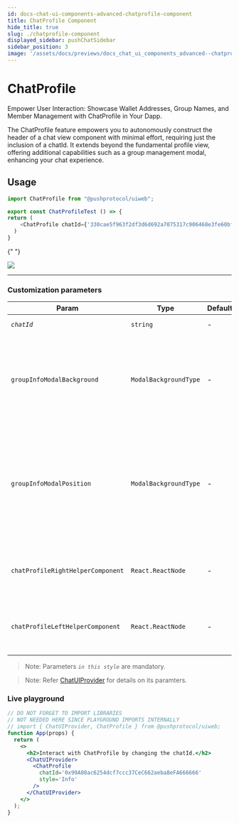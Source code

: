 ```yaml
---
id: docs-chat-ui-components-advanced-chatprofile-component
title: ChatProfile Component
hide_title: true
slug: ./chatprofile-component
displayed_sidebar: pushChatSidebar
sidebar_position: 3
image: '/assets/docs/previews/docs_chat_ui_components_advanced--chatprofile_component.png'
---
```


# ChatProfile

Empower User Interaction: Showcase Wallet Addresses, Group Names, and Member Management with ChatProfile in Your Dapp.

The ChatProfile feature empowers you to autonomously construct the header of a chat view component with minimal effort, requiring just the inclusion of a chatId. It extends beyond the fundamental profile view, offering additional capabilities such as a group management modal, enhancing your chat experience.

<head>
  <title>
    ChatProfile | UI Components (@pushprotocol/uiweb) | Push Chat | Push
    Documentation
  </title>
</head>


## Usage

<Tabs className="codetabs" groupId="code-examples">
  <TabItem value="react" attributes={{className: "codetab react"}} default>

```typescript
import ChatProfile from "@pushprotocol/uiweb";

export const ChatProfileTest () => {
return (
    <ChatProfile chatId={'330cae5f963f2df3d6d692a7075317c906468e3fe60bfb8280a7e125208939e1'} style='Info' />
  )
}
```

{" "}

<ModalContainer>
  <img
    src={
      require('/static/assets/docs/chat/ui-components/advanced/integrate-advanced-chatprofile-component/chat-profile.png')
        .default
    }
  />
</ModalContainer>

  </TabItem>
</Tabs>

---

### Customization parameters

| Param                             | Type                  | Default | Remarks                                                                                                                                                                                                     |
| --------------------------------- | --------------------- | ------- | ----------------------------------------------------------------------------------------------------------------------------------------------------------------------------------------------------------- |
| _`chatId`_                        | `string`              | -       | Chat id for a particular chat                                                                                                                                                                               |
| `groupInfoModalBackground`        | `ModalBackgroundType` | -       | Default value is `"OVERLAY"`, decides the group info modal background, possible values are `"OVERLAY"` &#124 `"BLUR"` &#124 `"TRANSPARENT"`                                                                 |
| `groupInfoModalPosition`          | `ModalBackgroundType` | -       | Default value is `"GLOBAL"`, decides the group info modal position, it can be either relative to immediate parent(RELATIVE) or the entire screen(GLOBAL), possible values are `"RELATIVE"` &#124 `"GLOBAL"` |
| `chatProfileRightHelperComponent` | `React.ReactNode`     | -       | Custom React component that will be displayed on the right side of chat profile header                                                                                                                      |
| `chatProfileLeftHelperComponent`  | `React.ReactNode`     | -       | Custom React component that will be displayed on the left side of chat profile header                                                                                                                       |

> Note: Parameters _`in this style`_ are mandatory.

> Note: Refer [ChatUIProvider](/docs/chat/ui-components/Advanced/ChatUIProvider/) for details on its paramters.

### Live playground

```jsx live
// DO NOT FORGET TO IMPORT LIBRARIES
// NOT NEEDED HERE SINCE PLAYGROUND IMPORTS INTERNALLY
// import { ChatUIProvider, ChatProfile } from @pushprotocol/uiweb;
function App(props) {
  return (
    <>
      <h2>Interact with ChatProfile by changing the chatId.</h2>
      <ChatUIProvider>
        <ChatProfile
          chatId='0x99A08ac6254dcf7ccc37CeC662aeba8eFA666666'
          style='Info'
        />
      </ChatUIProvider>
    </>
  );
}
```
